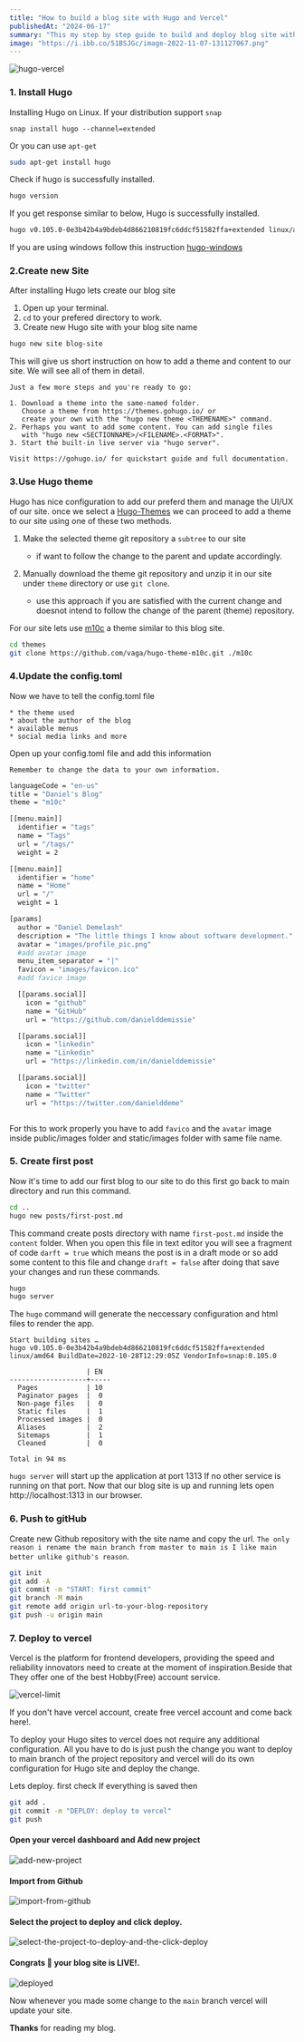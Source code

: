 ```yaml
---
title: "How to build a blog site with Hugo and Vercel"
publishedAt: "2024-06-17"
summary: "This my step by step guide to build and deploy blog site with `Hugo` and `Vercel` that I used for my blog site and I hope this might be some use for you too."
image: "https://i.ibb.co/51BSJGc/image-2022-11-07-131127067.png"
---
```



![hugo-vercel](https://i.ibb.co/51BSJGc/image-2022-11-07-131127067.png)


### 1. Install Hugo

Installing Hugo on Linux.
If your distribution support `snap`

```bsh
snap install hugo --channel=extended
```

Or you can use `apt-get`

```bash
sudo apt-get install hugo
```

Check if hugo is successfully installed.

```bash
hugo version
```

If you get response similar to below, Hugo is successfully installed.

```bash
hugo v0.105.0-0e3b42b4a9bdeb4d866210819fc6ddcf51582ffa+extended linux/amd64 BuildDate=2022-10-28T12:29:05Z VendorInfo=snap:0.105.0
```

If you are using windows follow this instruction [hugo-windows](https://gohugo.io/getting-started/installing/#windows)

### 2.Create new Site

After installing Hugo lets create our blog site

1. Open up your terminal.
2. `cd` to your prefered directory to work.
3. Create new Hugo site with your blog site name

```bash
hugo new site blog-site
```

This will give us short instruction on how to add a theme and content to our site. We will see all of them in detail.

```
Just a few more steps and you're ready to go:

1. Download a theme into the same-named folder.
   Choose a theme from https://themes.gohugo.io/ or
   create your own with the "hugo new theme <THEMENAME>" command.
2. Perhaps you want to add some content. You can add single files
   with "hugo new <SECTIONNAME>/<FILENAME>.<FORMAT>".
3. Start the built-in live server via "hugo server".

Visit https://gohugo.io/ for quickstart guide and full documentation.
```

### 3.Use Hugo theme

Hugo has nice configuration to add our preferd them and manage the UI/UX of our site. once we select a [Hugo-Themes](https://themes.gohugo.io/)
we can proceed to add a theme to our site using one of these two methods.

1. Make the selected theme git repository a `subtree` to our site

   - if want to follow the change to the parent and update accordingly.

2. Manually download the theme git repository and unzip it in our site under `theme` directory or use `git clone`.
   - use this approach if you are satisfied with the current change and doesnot intend to follow the change of the parent (theme) repository.

For our site lets use [m10c](https://github.com/vaga/hugo-theme-m10c.git) a theme similar to this blog site.

```bash
cd themes
git clone https://github.com/vaga/hugo-theme-m10c.git ./m10c
```

### 4.Update the config.toml

Now we have to tell the config.toml file

    * the theme used
    * about the author of the blog
    * available menus
    * social media links and more

Open up your config.toml file and add this information

`Remember to change the data to your own information.`

```bash
languageCode = "en-us"
title = "Daniel's Blog"
theme = "m10c"

[[menu.main]]
  identifier = "tags"
  name = "Tags"
  url = "/tags/"
  weight = 2

[[menu.main]]
  identifier = "home"
  name = "Home"
  url = "/"
  weight = 1

[params]
  author = "Daniel Demelash"
  description = "The little things I know about software development."
  avatar = "images/profile_pic.png"
  #add avatar image
  menu_item_separator = "|"
  favicon = "images/favicon.ico"
  #add favico image

  [[params.social]]
    icon = "github"
    name = "GitHub"
    url = "https://github.com/danielddemissie"

  [[params.social]]
    icon = "linkedin"
    name = "Linkedin"
    url = "https://linkedin.com/in/danielddemissie"

  [[params.social]]
    icon = "twitter"
    name = "Twitter"
    url = "https://twitter.com/danielddeme"



```

For this to work properly you have to add `favico` and the `avatar` image inside public/images folder and static/images folder with same file name.

### 5. Create first post

Now it's time to add our first blog to our site to do this first go back to main directory and run this command.

```bash
cd ..
hugo new posts/first-post.md
```

This command create posts directory with name `first-post.md` inside the `content` folder. When you open this file in text editor you will see a fragment of code `darft = true` which means the post is in a draft mode or so add some content to this file and change `draft = false` after doing that save your changes and run these commands.

```bash
hugo
hugo server
```

The `hugo` command will generate the neccessary configuration and html files to render the app.

```
Start building sites …
hugo v0.105.0-0e3b42b4a9bdeb4d866210819fc6ddcf51582ffa+extended linux/amd64 BuildDate=2022-10-28T12:29:05Z VendorInfo=snap:0.105.0

                   | EN
-------------------+-----
  Pages            | 10
  Paginator pages  |  0
  Non-page files   |  0
  Static files     |  1
  Processed images |  0
  Aliases          |  2
  Sitemaps         |  1
  Cleaned          |  0

Total in 94 ms
```

`hugo server` will start up the application at port 1313 If no other service is running on that port. Now that our blog site is up and running lets open http://localhost:1313 in our browser.

### 6. Push to gitHub

Create new Github repository with the site name and copy the url.
`The only reason i rename the main branch from master to main is I like main better unlike github's reason`.

```bash
git init
git add -A
git commit -m "START: first commit"
git branch -M main
git remote add origin url-to-your-blog-repository
git push -u origin main
```

### 7. Deploy to vercel

Vercel is the platform for frontend developers, providing the speed and reliability innovators need to create at the moment of inspiration.Beside that They offer one of the best Hobby(Free) account service.

![vercel-limit](https://i.ibb.co/XZn2z3T/image-2022-11-07-105121043.png)

If you don't have vercel account, create free vercel account and come back here!.

To deploy your Hugo sites to vercel does not require any additional configuration. All you have to do is just push the change you want to deploy to main branch of the project repository and vercel will do its own configuration for Hugo site and deploy the change.

Lets deploy. first check If everything is saved then

```bash
git add .
git commit -m "DEPLOY: deploy to vercel"
git push
```

#### Open your vercel dashboard and Add new project

![add-new-project](https://i.ibb.co/SrXtrsP/Screenshot-from-2022-11-07-11-07-22.png)

#### Import from Github

![import-from-github](https://i.ibb.co/TtbbNYs/Screenshot-from-2022-11-07-11-07-41.png)

#### Select the project to deploy and click deploy.

![select-the-project-to-deploy-and-the-click-deploy](https://i.ibb.co/sV7XfLt/Screenshot-from-2022-11-07-11-07-58.png)

#### Congrats 🎉 your blog site is LIVE!.

![deployed](https://i.ibb.co/TTPvHVF/image-2022-11-07-122304084.png)

Now whenever you made some change to the `main` branch vercel will update your site.

**Thanks** for reading my blog.